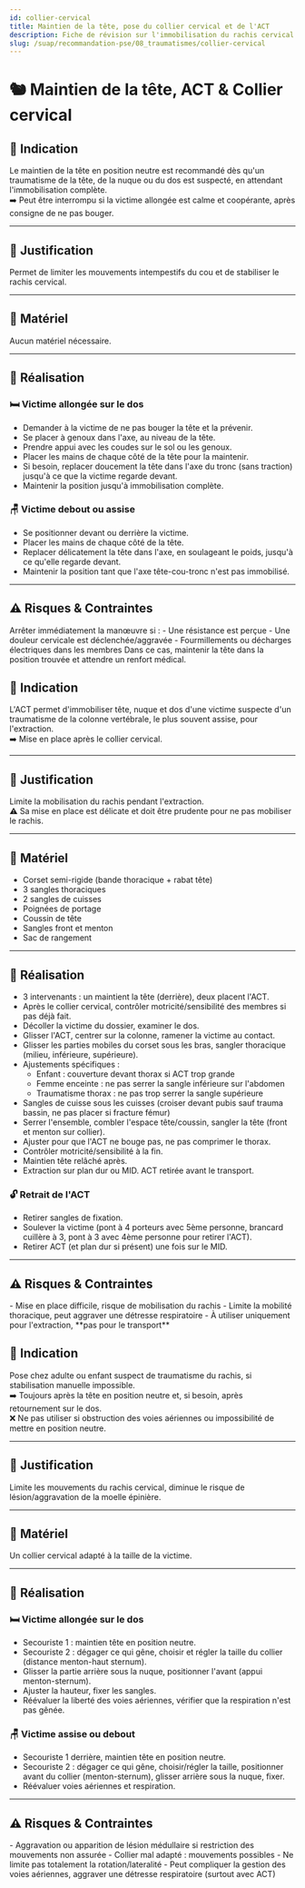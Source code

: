 ---
id: collier-cervical
title: Maintien de la tête, pose du collier cervical et de l'ACT
description: Fiche de révision sur l'immobilisation du rachis cervical
slug: /suap/recommandation-pse/08_traumatismes/collier-cervical
---


# 🐿️ Maintien de la tête, ACT & Collier cervical

<Tabs>
  <TabItem value="maintien-tete" label="🧑‍⚕️ Maintien de la tête">

## 🎯 Indication

Le maintien de la tête en position neutre est recommandé dès qu'un traumatisme de la tête, de la nuque ou du dos est suspecté, en attendant l'immobilisation complète.  
➡️ Peut être interrompu si la victime allongée est calme et coopérante, après consigne de ne pas bouger.

---

## 📝 Justification

Permet de limiter les mouvements intempestifs du cou et de stabiliser le rachis cervical.

---

## 🧰 Matériel

Aucun matériel nécessaire.

---

## 🔄 Réalisation

### 🛏️ Victime allongée sur le dos

- Demander à la victime de ne pas bouger la tête et la prévenir.
- Se placer à genoux dans l'axe, au niveau de la tête.
- Prendre appui avec les coudes sur le sol ou les genoux.
- Placer les mains de chaque côté de la tête pour la maintenir.
- Si besoin, replacer doucement la tête dans l'axe du tronc (sans traction) jusqu'à ce que la victime regarde devant.
- Maintenir la position jusqu'à immobilisation complète.

### 🪑 Victime debout ou assise

- Se positionner devant ou derrière la victime.
- Placer les mains de chaque côté de la tête.
- Replacer délicatement la tête dans l'axe, en soulageant le poids, jusqu'à ce qu'elle regarde devant.
- Maintenir la position tant que l'axe tête-cou-tronc n'est pas immobilisé.

---

## ⚠️ Risques & Contraintes

<Admonition type="caution">
Arrêter immédiatement la manœuvre si :
- Une résistance est perçue
- Une douleur cervicale est déclenchée/aggravée
- Fourmillements ou décharges électriques dans les membres
Dans ce cas, maintenir la tête dans la position trouvée et attendre un renfort médical.
</Admonition>

  </TabItem>

  <TabItem value="act" label="🪖 Attelle cervico-thoracique (ACT)">

## 🎯 Indication

L'ACT permet d'immobiliser tête, nuque et dos d'une victime suspecte d'un traumatisme de la colonne vertébrale, le plus souvent assise, pour l'extraction.  
➡️ Mise en place après le collier cervical.

---

## 📝 Justification

Limite la mobilisation du rachis pendant l'extraction.  
⚠️ Sa mise en place est délicate et doit être prudente pour ne pas mobiliser le rachis.

---

## 🧰 Matériel

- Corset semi-rigide (bande thoracique + rabat tête)
- 3 sangles thoraciques
- 2 sangles de cuisses
- Poignées de portage
- Coussin de tête
- Sangles front et menton
- Sac de rangement

---

## 🔄 Réalisation

- 3 intervenants : un maintient la tête (derrière), deux placent l'ACT.
- Après le collier cervical, contrôler motricité/sensibilité des membres si pas déjà fait.
- Décoller la victime du dossier, examiner le dos.
- Glisser l'ACT, centrer sur la colonne, ramener la victime au contact.
- Glisser les parties mobiles du corset sous les bras, sangler thoracique (milieu, inférieure, supérieure).
- Ajustements spécifiques :  
  - Enfant : couverture devant thorax si ACT trop grande  
  - Femme enceinte : ne pas serrer la sangle inférieure sur l'abdomen  
  - Traumatisme thorax : ne pas trop serrer la sangle supérieure
- Sangles de cuisse sous les cuisses (croiser devant pubis sauf trauma bassin, ne pas placer si fracture fémur)
- Serrer l'ensemble, combler l'espace tête/coussin, sangler la tête (front et menton sur collier).
- Ajuster pour que l'ACT ne bouge pas, ne pas comprimer le thorax.
- Contrôler motricité/sensibilité à la fin.
- Maintien tête relâché après.
- Extraction sur plan dur ou MID. ACT retirée avant le transport.

### 🔓 Retrait de l'ACT

- Retirer sangles de fixation.
- Soulever la victime (pont à 4 porteurs avec 5ème personne, brancard cuillère à 3, pont à 3 avec 4ème personne pour retirer l'ACT).
- Retirer ACT (et plan dur si présent) une fois sur le MID.

---

## ⚠️ Risques & Contraintes

<Admonition type="caution">
- Mise en place difficile, risque de mobilisation du rachis
- Limite la mobilité thoracique, peut aggraver une détresse respiratoire
- À utiliser uniquement pour l'extraction, **pas pour le transport**
</Admonition>

  </TabItem>

  <TabItem value="collier-cervical" label="🦺 Collier cervical">

## 🎯 Indication

Pose chez adulte ou enfant suspect de traumatisme du rachis, si stabilisation manuelle impossible.  
➡️ Toujours après la tête en position neutre et, si besoin, après retournement sur le dos.  
❌ Ne pas utiliser si obstruction des voies aériennes ou impossibilité de mettre en position neutre.

---

## 📝 Justification

Limite les mouvements du rachis cervical, diminue le risque de lésion/aggravation de la moelle épinière.

---

## 🧰 Matériel

Un collier cervical adapté à la taille de la victime.

---

## 🔄 Réalisation

### 🛏️ Victime allongée sur le dos

- Secouriste 1 : maintien tête en position neutre.
- Secouriste 2 : dégager ce qui gêne, choisir et régler la taille du collier (distance menton-haut sternum).
- Glisser la partie arrière sous la nuque, positionner l'avant (appui menton-sternum).
- Ajuster la hauteur, fixer les sangles.
- Réévaluer la liberté des voies aériennes, vérifier que la respiration n'est pas gênée.

### 🪑 Victime assise ou debout

- Secouriste 1 derrière, maintien tête en position neutre.
- Secouriste 2 : dégager ce qui gêne, choisir/régler la taille, positionner avant du collier (menton-sternum), glisser arrière sous la nuque, fixer.
- Réévaluer voies aériennes et respiration.

---

## ⚠️ Risques & Contraintes

<Admonition type="caution">
- Aggravation ou apparition de lésion médullaire si restriction des mouvements non assurée
- Collier mal adapté : mouvements possibles
- Ne limite pas totalement la rotation/lateralité
- Peut compliquer la gestion des voies aériennes, aggraver une détresse respiratoire (surtout avec ACT)
</Admonition>

  </TabItem>
</Tabs>